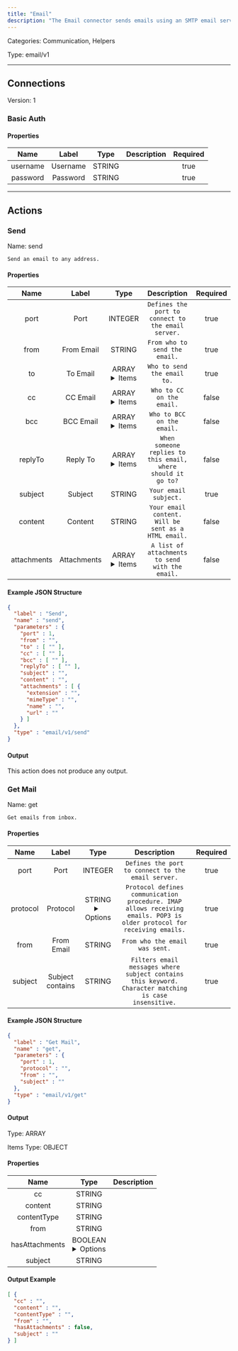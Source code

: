 ```yaml
---
title: "Email"
description: "The Email connector sends emails using an SMTP email server."
---
```



Categories: Communication, Helpers


Type: email/v1

<hr />



## Connections

Version: 1


### Basic Auth

#### Properties

|      Name       |      Label     |     Type     |     Description     | Required |
|:---------------:|:--------------:|:------------:|:-------------------:|:--------:|
| username | Username | STRING |  | true |
| password | Password | STRING |  | true |





<hr />


## Actions


### Send
Name: send

`Send an email to any address.`

#### Properties

|      Name       |      Label     |     Type     |     Description     | Required |
|:---------------:|:--------------:|:------------:|:-------------------:|:--------:|
| port | Port | INTEGER | `Defines the port to connect to the email server.` | true |
| from | From Email | STRING | `From who to send the email.` | true |
| to | To Email | ARRAY <details> <summary> Items </summary> [STRING] </details> | `Who to send the email to.` | true |
| cc | CC Email | ARRAY <details> <summary> Items </summary> [STRING] </details> | `Who to CC on the email.` | false |
| bcc | BCC Email | ARRAY <details> <summary> Items </summary> [STRING] </details> | `Who to BCC on the email.` | false |
| replyTo | Reply To | ARRAY <details> <summary> Items </summary> [STRING] </details> | `When someone replies to this email, where should it go to?` | false |
| subject | Subject | STRING | `Your email subject.` | true |
| content | Content | STRING | `Your email content. Will be sent as a HTML email.` | false |
| attachments | Attachments | ARRAY <details> <summary> Items </summary> [FILE_ENTRY] </details> | `A list of attachments to send with the email.` | false |

#### Example JSON Structure
```json
{
  "label" : "Send",
  "name" : "send",
  "parameters" : {
    "port" : 1,
    "from" : "",
    "to" : [ "" ],
    "cc" : [ "" ],
    "bcc" : [ "" ],
    "replyTo" : [ "" ],
    "subject" : "",
    "content" : "",
    "attachments" : [ {
      "extension" : "",
      "mimeType" : "",
      "name" : "",
      "url" : ""
    } ]
  },
  "type" : "email/v1/send"
}
```

#### Output

This action does not produce any output.




### Get Mail
Name: get

`Get emails from inbox.`

#### Properties

|      Name       |      Label     |     Type     |     Description     | Required |
|:---------------:|:--------------:|:------------:|:-------------------:|:--------:|
| port | Port | INTEGER | `Defines the port to connect to the email server.` | true |
| protocol | Protocol | STRING <details> <summary> Options </summary> imap, pop3 </details> | `Protocol defines communication procedure. IMAP allows receiving emails. POP3 is older protocol for receiving emails.` | true |
| from | From Email | STRING | `From who the email was sent.` | true |
| subject | Subject contains | STRING | `Filters email messages where subject contains this keyword. Character matching is case insensitive.` | true |

#### Example JSON Structure
```json
{
  "label" : "Get Mail",
  "name" : "get",
  "parameters" : {
    "port" : 1,
    "protocol" : "",
    "from" : "",
    "subject" : ""
  },
  "type" : "email/v1/get"
}
```

#### Output



Type: ARRAY


Items Type: OBJECT


#### Properties
|     Name     |     Type     |     Description     |
|:------------:|:------------:|:-------------------:|
| cc | STRING |  |
| content | STRING |  |
| contentType | STRING |  |
| from | STRING |  |
| hasAttachments | BOOLEAN <details> <summary> Options </summary> true, false </details> |  |
| subject | STRING |  |





#### Output Example
```json
[ {
  "cc" : "",
  "content" : "",
  "contentType" : "",
  "from" : "",
  "hasAttachments" : false,
  "subject" : ""
} ]
```




